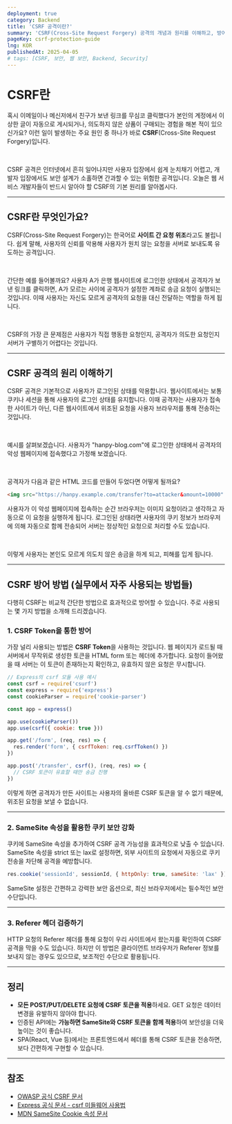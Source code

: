 ```yaml
---
deployment: true
category: Backend
title: 'CSRF 공격이란?'
summary: 'CSRF(Cross-Site Request Forgery) 공격의 개념과 원리를 이해하고, 방어하기 위한 방법을 알아봅시다.'
pageKey: csrf-protection-guide
lng: KOR
publishedAt: 2025-04-05
# tags: [CSRF, 보안, 웹 보안, Backend, Security]
---
```


# CSRF란

혹시 이메일이나 메신저에서 친구가 보낸 링크를 무심코 클릭했다가 본인의 계정에서 이상한 글이 자동으로 게시되거나, 의도하지 않은 상품이 구매되는 경험을 해본 적이 있으신가요? 이런 일이 발생하는 주요 원인 중 하나가 바로 **CSRF**(Cross-Site Request Forgery)입니다.

<br />

CSRF 공격은 인터넷에서 흔히 일어나지만 사용자 입장에서 쉽게 눈치채기 어렵고, 개발자 입장에서도 보안 설계가 소홀하면 간과할 수 있는 위험한 공격입니다. 오늘은 웹 서비스 개발자들이 반드시 알아야 할 CSRF의 기본 원리를 알아봅시다.

---

## CSRF란 무엇인가요?

CSRF(Cross-Site Request Forgery)는 한국어로 **사이트 간 요청 위조**라고도 불립니다. 쉽게 말해, 사용자의 신뢰를 악용해 사용자가 원치 않는 요청을 서버로 보내도록 유도하는 공격입니다.

<br />

간단한 예를 들어볼까요? 사용자 A가 은행 웹사이트에 로그인한 상태에서 공격자가 보낸 링크를 클릭하면, A가 모르는 사이에 공격자가 설정한 계좌로 송금 요청이 실행되는 것입니다. 이때 사용자는 자신도 모르게 공격자의 요청을 대신 전달하는 역할을 하게 됩니다.

<br />

CSRF의 가장 큰 문제점은 사용자가 직접 행동한 요청인지, 공격자가 의도한 요청인지 서버가 구별하기 어렵다는 것입니다.

---

## CSRF 공격의 원리 이해하기

CSRF 공격은 기본적으로 사용자가 로그인된 상태를 악용합니다. 웹사이트에서는 보통 쿠키나 세션을 통해 사용자의 로그인 상태를 유지합니다. 이때 공격자는 사용자가 접속한 사이트가 아닌, 다른 웹사이트에서 위조된 요청을 사용자 브라우저를 통해 전송하는 것입니다.

<br />

예시를 살펴보겠습니다. 사용자가 "hanpy-blog.com"에 로그인한 상태에서 공격자의 악성 웹페이지에 접속했다고 가정해 보겠습니다.

<br />

공격자가 다음과 같은 HTML 코드를 만들어 두었다면 어떻게 될까요?

```html title="csrf" showLineNumbers
<img src="https://hanpy.example.com/transfer?to=attacker&amount=10000" />
```

사용자가 이 악성 웹페이지에 접속하는 순간 브라우저는 이미지 요청이라고 생각하고 자동으로 이 요청을 실행하게 됩니다. 로그인된 상태라면 사용자의 쿠키 정보가 브라우저에 의해 자동으로 함께 전송되어 서버는 정상적인 요청으로 처리할 수도 있습니다.

<br />

이렇게 사용자는 본인도 모르게 의도치 않은 송금을 하게 되고, 피해를 입게 됩니다.

---

## CSRF 방어 방법 (실무에서 자주 사용되는 방법들)

다행히 CSRF는 비교적 간단한 방법으로 효과적으로 방어할 수 있습니다. 주로 사용되는 몇 가지 방법을 소개해 드리겠습니다.

### 1. CSRF Token을 통한 방어

가장 널리 사용되는 방법은 **CSRF Token**을 사용하는 것입니다. 웹 페이지가 로드될 때 서버에서 무작위로 생성한 토큰을 HTML form 또는 헤더에 추가합니다. 요청이 들어왔을 때 서버는 이 토큰이 존재하는지 확인하고, 유효하지 않은 요청은 무시합니다.

```javascript title="csrf" showLineNumbers
// Express의 csrf 모듈 사용 예시
const csrf = require('csurf')
const express = require('express')
const cookieParser = require('cookie-parser')

const app = express()

app.use(cookieParser())
app.use(csrf({ cookie: true }))

app.get('/form', (req, res) => {
  res.render('form', { csrfToken: req.csrfToken() })
})

app.post('/transfer', csrf(), (req, res) => {
  // CSRF 토큰이 유효할 때만 송금 진행
})
```

이렇게 하면 공격자가 만든 사이트는 사용자의 올바른 CSRF 토큰을 알 수 없기 때문에, 위조된 요청을 보낼 수 없습니다.

---

### 2. SameSite 속성을 활용한 쿠키 보안 강화

쿠키에 <codeline>SameSite</codeline> 속성을 추가하여 CSRF 공격 가능성을 효과적으로 낮출 수 있습니다. SameSite 속성을 strict 또는 lax로 설정하면, 외부 사이트의 요청에서 자동으로 쿠키 전송을 차단해 공격을 예방합니다.

```javascript
res.cookie('sessionId', sessionId, { httpOnly: true, sameSite: 'lax' })
```

SameSite 설정은 간편하고 강력한 보안 옵션으로, 최신 브라우저에서는 필수적인 보안 수단입니다.

---

### 3. Referer 헤더 검증하기

HTTP 요청의 Referer 헤더를 통해 요청이 우리 사이트에서 왔는지를 확인하여 CSRF 공격을 막을 수도 있습니다. 하지만 이 방법은 클라이언트 브라우저가 Referer 정보를 보내지 않는 경우도 있으므로, 보조적인 수단으로 활용됩니다.

---

## 정리

- **모든 POST/PUT/DELETE 요청에 CSRF 토큰을 적용**하세요. GET 요청은 데이터 변경을 유발하지 않아야 합니다.
- 인증된 API에는 **가능하면 SameSite와 CSRF 토큰을 함께 적용**하여 보안성을 더욱 높이는 것이 좋습니다.
- SPA(React, Vue 등)에서는 프론트엔드에서 헤더를 통해 CSRF 토큰을 전송하면, 보다 간편하게 구현할 수 있습니다.

---

## 참조

- [OWASP 공식 CSRF 문서](https://owasp.org/www-community/attacks/csrf)
- [Express 공식 문서 - csrf 미들웨어 사용법](https://expressjs.com/en/resources/middleware/csurf.html)
- [MDN SameSite Cookie 속성 문서](https://developer.mozilla.org/ko/docs/Web/HTTP/Headers/Set-Cookie/SameSite)
